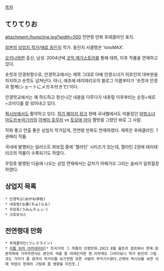 [[목차]]

== てりてりお ==
attachment:/hurecline.jpg?width=500
전연령 만화 후레클라인 표지.

[[일본]]의 [[상업지 작가]]/[[에로 동인지]] 작가. 동인지 서클명은 'totoMAX'. 

[[오키나와]]현 출신, 남성. 2004년에 [[코믹 메가스토어]]를 통해 데뷔, 이후 작품을 연재하고 있다. 

숏컷과 안경취향으로, 안경학교에서는 제목 그대로 아예 안경소녀가 히로인의 대부분을 차지하고 숏컷도 넘쳐난다. 아니, 애초에 테리테리오의 블로그 이름부터가 '숏컷과 안경과 함께(ショートにメガネ付きで)'이다. 

안경학교에서는 꽤 하드하고 정신나간 내용을 다루다가 네츄럴 이후부터는 순정+에로+코미디를  잘 섞어내고 있다.

[[픽시브]]에서도 활약하고 있다. [http://www.pixiv.net/member.php?id=7017 작가 페이지 링크] 한때 국내웹에서도 떠돌았던 [[마법소녀 마도카☆마기카]]의 [[아케미 호무라]] vs [[토모에 마미]] 짤방을 그렸던 바로 그 사람.

작화 좋고 연출 좋은 상업지 작가답게, 전연령 만화도 연재하였다. 제목은 후레클라인. 1권짜리 작품.

국내에 발행되는 일러스트 화보집 중에 '젤라틴' 시리즈가 있는데, 젤라틴 2권에 테리테리오의 작품이 수록되기도 하였다.

우밍츄 발행된 다음에 나오는 상업 연재에서는 갑자기 아헤가오 그리는 솜씨가 일취월장하였다.

== 상업지 목록 ==
 * 안경학교(めがね学校)
 * 네츄럴(な美(ちゅ)らる)
 * 우밍츄(うみんチュッ♡)
 * 크츄토리스
== 전연령대 만화 ==
 * 후레클라인(フレクライン)
 * [[리틀 위치 아카데미아]][* 트리거의 그 작품의 단편만화.2013 8월 울트라 점프에서 연재.원본작화에 가까우면서도 본인의 색을 잘 어레인지한 편.아무래도 그러다보니 작가 본인의 그림과는 거리가 좀 생겨서 작가이름 보기전엔 모른 사람이 부지기수였다.근래의 픽시브를 보면 이때 작업이 현재의 그림에 좀 영향을 미친듯.]
